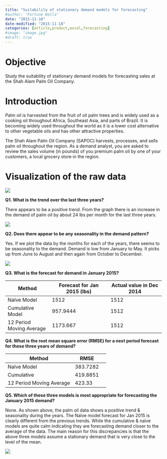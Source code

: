 ```yaml
---
title: "Suitability of stationary demand models for forecasting"
#author: "Fortune Walla"
date: "2015-11-18"
date-modified: "2015-11-18"
categories: [article,product,excel,forecasting]
#image: "image.jpg"
#draft: true
---
```

# Objective 

Study the suitability of stationary demand models for forecasting sales at the
Shah Alam Palm Oil Company.

# Introduction

Palm oil is harvested from the fruit of oil palm trees and is widely used as a
cooking oil throughout Africa, Southeast Asia, and parts of Brazil. It is
becoming widely used throughout the world as it is a lower cost alternative to
other vegetable oils and has other attractive properties.

The Shah Alam Palm Oil Company (SAPOC) harvests, processes, and sells palm oil
throughout the region. As a demand analyst, you are asked to review the sales
volume (in pounds) of you premium palm oil by one of your customers, a local
grocery store in the region.

# Visualization of the raw data 

![](a0b469b9abf2c42032068c851e70aa81.png)

**Q1. What is the trend over the last three years?**

There appears to be a positive trend. From the graph there is an increase in the
demand of palm oil by about 24 lbs per month for the last three years.

![](d6300b600473130800c577e600fe9a41.png)

**Q2. Does there appear to be any seasonality in the demand pattern?**

Yes. If we plot the data by the months for each of the years, there seems to be
seasonality to the demand. Demand is low from January to May. It picks up from
June to August and then again from October to December.

![](7e8963b5923d1e0b71940da630ea2e9b.png)

**Q3. What is the forecast for demand in January 2015?**

| **Method**               | **Forecast for Jan 2015 (lbs)**  | **Actual value in Dec 2014**  |
|--------------------------|----------------------------------|-------------------------------|
| Naïve Model              | 1512                             | 1512                          |
| Cumulative Model         | 957.9444                         | 1512                          |
| 12 Period Moving Average | 1173.667                         | 1512                          |

**Q4. What is the root mean square error (RMSE) for a next period forecast for
these three years of demand?**

| **Method**               | **RMSE**  |   |
|--------------------------|-----------|---|
| Naïve Model              | 383.7282  |   |
| Cumulative               | 419.8851  |   |
| 12 Period Moving Average | 423.33    |   |

**Q5. Which of these three models is most appropriate for forecasting the
January 2015 demand?**

None. As shown above, the palm oil data shows a positive trend & seasonality
during the years. The Naïve model forecast for Jan 2015 is clearly different from the previous trends.
While the cumulative & naïve models are quite calm indicating they are
forecasting demand closer to the average of the data. The main reason for this
discrepancies is that the above three models assume a stationary demand that is
very close to the level of the mean.

![](fig4.png)
